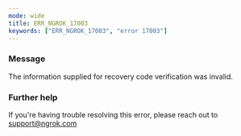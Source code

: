 ```yaml
---
mode: wide
title: ERR_NGROK_17003
keywords: ["ERR_NGROK_17003", "error 17003"]
---
```



### Message

The information supplied for recovery code verification was invalid.

<ErrorDetails />

### Further help

If you're having trouble resolving this error, please reach out to [support@ngrok.com](mailto:support@ngrok.com?subject=Help%20with%20ERR_NGROK_17003)
